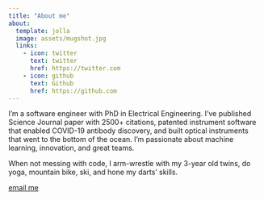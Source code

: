 ```yaml
---
title: "About me"
about:
  template: jolla
  image: assets/mugshot.jpg
  links:
    - icon: twitter
      text: twitter
      href: https://twitter.com
    - icon: github
      text: Github
      href: https://github.com
---
```


I'm a software engineer with PhD in Electrical Engineering. I've published
Science Journal paper with 2500+ citations,
patented instrument software that enabled COVID-19 antibody
discovery, and built optical
instruments that went to the bottom of the
ocean. I'm passionate about machine learning,
innovation, and great teams.

When not messing with code, I arm-wrestle with my 3-year old twins, do yoga,
mountain bike, ski, and hone my darts' skills.

[email me](mailto:nesaboz@gmail.com)
